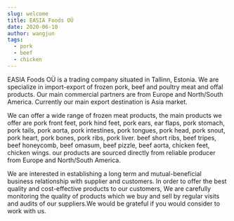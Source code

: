 ```yaml
---
slug: welcome
title: EASIA Foods OÜ
date: 2020-06-10
author: wangjun
tags:
  - pork
  - beef
  - chicken
---
```

EASIA Foods OÜ  is a trading company situated in Tallinn, Estonia. We are specialize in import-export of frozen pork, beef and poultry meat and offal products. Our main commercial partners are from Europe and North/South America. Currently our main export destination is Asia market.

We can offer a wide range of frozen meat products, the main products we offer are pork front feet, pork hind feet, pork ears, ear flaps, pork stomach, pork tails, pork aorta, pork intestines, pork tongues, pork head, pork snout, pork heart, pork bones, pork ribs, pork liver. beef short ribs, beef tripes, beef honeycomb, beef omasum, beef pizzle, beef aorta, chicken feet, chicken wings. our products are sourced directly from reliable producer from Europe and North/South America. 

We are interested in establishing  a long term and mutual-beneficial business relationship with supplier and customers. In order to offer the best quality and cost-effective products to our customers, We are carefully monitoring the quality of products which we buy and sell by regular visits and audits of our suppliers.We would be  grateful if you would consider to work with us.